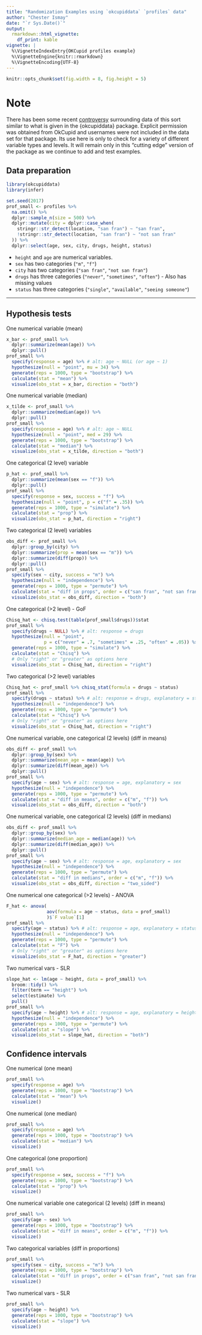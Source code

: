 ```yaml
---
title: "Randomization Examples using `okcupiddata` `profiles` data"
author: "Chester Ismay"
date: "`r Sys.Date()`"
output: 
  rmarkdown::html_vignette:
    df_print: kable
vignette: |
  %\VignetteIndexEntry{OKCupid profiles example}
  %\VignetteEngine{knitr::rmarkdown}
  %\VignetteEncoding{UTF-8}
---
```


```r
knitr::opts_chunk$set(fig.width = 8, fig.height = 5) 
```

# Note

There has been some recent [controversy](https://www.wired.com/2016/05/okcupid-study-reveals-perils-big-data-science/) 
surrounding data of this sort similar to what is given in the {okcupiddata}
package. Explicit permission was obtained from OkCupid and usernames were not
included in the data set for that package. Its use here is only
to check for a variety of different variable types and levels. It will remain 
only in this "cutting edge" version of the package as we continue to add 
and test examples.


## Data preparation

```r
library(okcupiddata)
library(infer)

set.seed(2017)
prof_small <- profiles %>% 
  na.omit() %>% 
  dplyr::sample_n(size = 500) %>% 
  dplyr::mutate(city = dplyr::case_when(
    stringr::str_detect(location, "san fran") ~ "san fran",
    !stringr::str_detect(location, "san fran") ~ "not san fran"
  )) %>% 
  dplyr::select(age, sex, city, drugs, height, status)
```

- `height` and `age` are numerical variables.
- `sex` has two categories (`"m"`, `"f"`)
- `city` has two categories (`"san fran"`, `"not san fran"`)
- `drugs` has three categories (`"never"`, `"sometimes"`, `"often"`) - Also has missing values
- `status` has three categories (`"single"`, `"available"`, `"seeing someone"`)

***

## Hypothesis tests

One numerical variable (mean)

```r
x_bar <- prof_small %>% 
  dplyr::summarize(mean(age)) %>% 
  dplyr::pull()
prof_small %>%
  specify(response = age) %>% # alt: age ~ NULL (or age ~ 1)
  hypothesize(null = "point", mu = 34) %>% 
  generate(reps = 1000, type = "bootstrap") %>% 
  calculate(stat = "mean") %>% 
  visualize(obs_stat = x_bar, direction = "both")
```

One numerical variable (median)

```r
x_tilde <- prof_small %>% 
  dplyr::summarize(median(age)) %>% 
  dplyr::pull()
prof_small %>%
  specify(response = age) %>% # alt: age ~ NULL
  hypothesize(null = "point", med = 29) %>% 
  generate(reps = 1000, type = "bootstrap") %>% 
  calculate(stat = "median") %>% 
  visualize(obs_stat = x_tilde, direction = "both")
```

One categorical (2 level) variable

```r
p_hat <- prof_small %>% 
  dplyr::summarize(mean(sex == "f")) %>% 
  dplyr::pull()
prof_small %>%
  specify(response = sex, success = "f") %>%
  hypothesize(null = "point", p = c("f" = .35)) %>% 
  generate(reps = 1000, type = "simulate") %>% 
  calculate(stat = "prop") %>% 
  visualize(obs_stat = p_hat, direction = "right")
```

Two categorical (2 level) variables

```r
obs_diff <- prof_small %>% 
  dplyr::group_by(city) %>% 
  dplyr::summarize(prop = mean(sex == "m")) %>%
  dplyr::summarize(diff(prop)) %>%
  dplyr::pull()
prof_small %>%
  specify(sex ~ city, success = "m") %>%
  hypothesize(null = "independence") %>%
  generate(reps = 1000, type = "permute") %>%
  calculate(stat = "diff in props", order = c("san fran", "not san fran")) %>% 
  visualize(obs_stat = obs_diff, direction = "both")
```

One categorical (>2 level) - GoF

```r
Chisq_hat <- chisq.test(table(prof_small$drugs))$stat
prof_small %>%
  specify(drugs ~ NULL) %>% # alt: response = drugs
  hypothesize(null = "point", 
              p = c("never" = .7, "sometimes" = .25, "often" = .05)) %>%
  generate(reps = 1000, type = "simulate") %>%
  calculate(stat = "Chisq") %>% 
  # Only "right" or "greater" as options here
  visualize(obs_stat = Chisq_hat, direction = "right")
```

Two categorical (>2 level) variables

```r
Chisq_hat <- prof_small %>% chisq_stat(formula = drugs ~ status)
prof_small %>%
  specify(drugs ~ status) %>% # alt: response = drugs, explanatory = status
  hypothesize(null = "independence") %>%
  generate(reps = 1000, type = "permute") %>%
  calculate(stat = "Chisq") %>% 
  # Only "right" or "greater" as options here
  visualize(obs_stat = Chisq_hat, direction = "right")
```

One numerical variable, one categorical (2 levels) (diff in means)

```r
obs_diff <- prof_small %>% 
  dplyr::group_by(sex) %>% 
  dplyr::summarize(mean_age = mean(age)) %>% 
  dplyr::summarize(diff(mean_age)) %>% 
  dplyr::pull()
prof_small %>%
  specify(age ~ sex) %>% # alt: response = age, explanatory = sex
  hypothesize(null = "independence") %>%
  generate(reps = 1000, type = "permute") %>%
  calculate(stat = "diff in means", order = c("m", "f")) %>% 
  visualize(obs_stat = obs_diff, direction = "both")
```

One numerical variable, one categorical (2 levels) (diff in medians)

```r
obs_diff <- prof_small %>% 
  dplyr::group_by(sex) %>% 
  dplyr::summarize(median_age = median(age)) %>% 
  dplyr::summarize(diff(median_age)) %>% 
  dplyr::pull()
prof_small %>%
  specify(age ~ sex) %>% # alt: response = age, explanatory = sex
  hypothesize(null = "independence") %>%
  generate(reps = 1000, type = "permute") %>%
  calculate(stat = "diff in medians", order = c("m", "f")) %>% 
  visualize(obs_stat = obs_diff, direction = "two_sided")
```

One numerical one categorical (>2 levels) -  ANOVA

```r
F_hat <- anova(
               aov(formula = age ~ status, data = prof_small)
               )$`F value`[1]
prof_small %>%
  specify(age ~ status) %>% # alt: response = age, explanatory = status
  hypothesize(null = "independence") %>%
  generate(reps = 1000, type = "permute") %>%
  calculate(stat = "F") %>% 
  # Only "right" or "greater" as options here
  visualize(obs_stat = F_hat, direction = "greater")
```

Two numerical vars - SLR 

```r
slope_hat <- lm(age ~ height, data = prof_small) %>% 
  broom::tidy() %>% 
  filter(term == "height") %>% 
  select(estimate) %>% 
  pull()
prof_small %>%
  specify(age ~ height) %>% # alt: response = age, explanatory = height
  hypothesize(null = "independence") %>%
  generate(reps = 1000, type = "permute") %>%
  calculate(stat = "slope") %>% 
  visualize(obs_stat = slope_hat, direction = "both")
```

## Confidence intervals

One numerical (one mean)

```r
prof_small %>%
  specify(response = age) %>%
  generate(reps = 1000, type = "bootstrap") %>%
  calculate(stat = "mean") %>% 
  visualize()
```

One numerical (one median)

```r
prof_small %>%
  specify(response = age) %>%
  generate(reps = 1000, type = "bootstrap") %>%
  calculate(stat = "median") %>% 
  visualize()
```

One categorical (one proportion)

```r
prof_small %>%
  specify(response = sex, success = "f") %>%
  generate(reps = 1000, type = "bootstrap") %>%
  calculate(stat = "prop") %>% 
  visualize()
```

One numerical variable one categorical (2 levels) (diff in means)

```r
prof_small %>%
  specify(age ~ sex) %>%
  generate(reps = 1000, type = "bootstrap") %>%
  calculate(stat = "diff in means", order = c("m", "f")) %>% 
  visualize()
```

Two categorical variables (diff in proportions)

```r
prof_small %>%
  specify(sex ~ city, success = "m") %>%
  generate(reps = 1000, type = "bootstrap") %>%
  calculate(stat = "diff in props", order = c("san fran", "not san fran")) %>% 
  visualize()
```

Two numerical vars - SLR

```r
prof_small %>%
  specify(age ~ height) %>% 
  generate(reps = 1000, type = "bootstrap") %>%
  calculate(stat = "slope") %>% 
  visualize()
```
